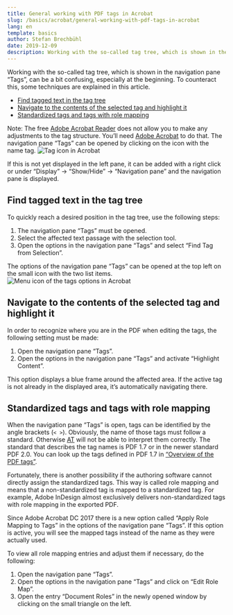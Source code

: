```yaml
---
title: General working with PDF tags in Acrobat
slug: /basics/acrobat/general-working-with-pdf-tags-in-acrobat
lang: en
template: basics
author: Stefan Brechbühl
date: 2019-12-09
description: Working with the so-called tag tree, which is shown in the navigation pane “Tags”, can be a bit confusing, especially at the beginning. To counteract this, some techniques are explained in this article.
---
```


Working with the so-called tag tree, which is shown in the navigation pane “Tags”, can be a bit confusing, especially at the beginning. To counteract this, some techniques are explained in this article.

- [Find tagged text in the tag tree](#find-tagged-text-in-the-tag-tree)
- [Navigate to the contents of the selected tag and highlight it](#navigate-to-the-contents-of-the-selected-tag-and-highlight-it)
- [Standardized tags and tags with role mapping](#standardized-tags-and-tags-with-role-mapping)

<NoteMessage>
Note: The free <a href="https://get.adobe.com/reader/">Adobe Acrobat Reader</a> does not allow you to make any adjustments to the tag structure. You’ll need <a href="https://acrobat.adobe.com/uk/en/acrobat.html">Adobe Acrobat</a> to do that.
</NoteMessage>

<NoteMessage>
The navigation pane “Tags” can be opened by clicking on the icon with the name tag.

<img src="/images/tag-icon.png" alt="Tag icon in Acrobat" />

If this is not yet displayed in the left pane, it can be added with a right click or under “Display” → “Show/Hide” → “Navigation pane” and the navigation pane is displayed.
</NoteMessage>

## Find tagged text in the tag tree

To quickly reach a desired position in the tag tree, use the following steps:

1. The navigation pane “Tags” must be opened.
2. Select the affected text passage with the selection tool.
3. Open the options in the navigation pane “Tags” and select “Find Tag from Selection”.

<NoteMessage>
The options of the navigation pane “Tags” can be opened at the top left on the small icon with the two list items.

<img src="/images/tags-options-icon.png" alt="Menu icon of the tags options in Acrobat" />
</NoteMessage>

## Navigate to the contents of the selected tag and highlight it

In order to recognize where you are in the PDF when editing the tags, the following setting must be made:

1. Open the navigation pane “Tags”.
2. Open the options in the navigation pane “Tags” and activate “Highlight Content”.

This option displays a blue frame around the affected area. If the active tag is not already in the displayed area, it’s automatically navigating there.

## Standardized tags and tags with role mapping

When the navigation pane “Tags” is open, tags can be identified by the angle brackets (`< >`). Obviously, the name of those tags must follow a standard. Otherwise [AT](/glossary/#at) will not be able to interpret them correctly. The standard that describes the tag names is PDF 1.7 or in the newer standard PDF 2.0. You can look up the tags defined in PDF 1.7 in [“Overview of the PDF tags”](/basics/general/overview-of-the-pdf-tags/).

Fortunately, there is another possibility if the authoring software cannot directly assign the standardized tags. This way is called role mapping and means that a non-standardized tag is mapped to a standardized tag. For example, Adobe InDesign almost exclusively delivers non-standardized tags with role mapping in the exported PDF.

<NoteMessage>
Since Adobe Acrobat DC 2017 there is a new option called “Apply Role Mapping to Tags” in the options of the navigation pane “Tags”. If this option is active, you will see the mapped tags instead of the name as they were actually used.
</NoteMessage>

To view all role mapping entries and adjust them if necessary, do the following:

1. Open the navigation pane “Tags”.
2. Open the options in the navigation pane “Tags” and click on “Edit Role Map”.
3. Open the entry “Document Roles” in the newly opened window by clicking on the small triangle on the left.